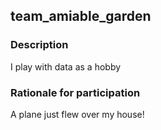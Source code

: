 ## team_amiable_garden

### Description
I play with data as a hobby

### Rationale for participation
A plane just flew over my house!

